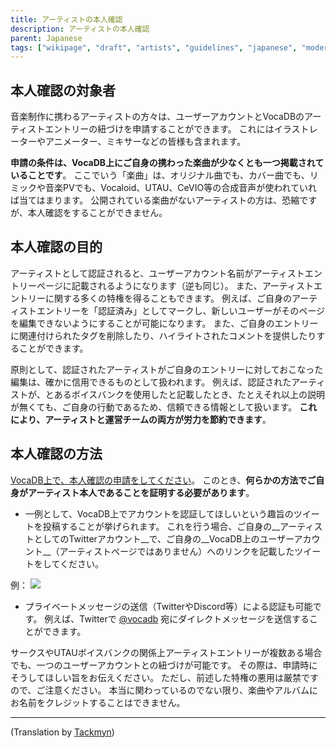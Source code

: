 ---
title: アーティストの本人確認
description: アーティストの本人確認
parent: Japanese
tags: ["wikipage", "draft", "artists", "guidelines", "japanese", "moderation", "user", "documentation", "vocadb"]
---

## 本人確認の対象者
音楽制作に携わるアーティストの方々は、ユーザーアカウントとVocaDBのアーティストエントリーの紐づけを申請することができます。
これにはイラストレーターやアニメーター、ミキサーなどの皆様も含まれます。

**申請の条件は、VocaDB上にご自身の携わった楽曲が少なくとも一つ掲載されていることです**。
ここでいう「楽曲」は、オリジナル曲でも、カバー曲でも、リミックや音楽PVでも、Vocaloid、UTAU、CeVIO等の合成音声が使われていれば当てはまります。
公開されている楽曲がないアーティストの方は、恐縮ですが、本人確認をすることができません。

## 本人確認の目的
アーティストとして認証されると、ユーザーアカウント名前がアーティストエントリーページに記載されるようになります（逆も同じ）。
また、アーティストエントリーに関する多くの特権を得ることもできます。
例えば、ご自身のアーティストエントリーを「認証済み」としてマークし、新しいユーザーがそのページを編集できないようにすることが可能になります。
また、ご自身のエントリーに関連付けられたタグを削除したり、ハイライトされたコメントを提供したりすることができます。

原則として、認証されたアーティストがご自身のエントリーに対しておこなった編集は、確かに信用できるものとして扱われます。
例えば、認証されたアーティストが、とあるボイスバンクを使用したと記載したとき、たとえそれ以上の説明が無くても、ご自身の行動であるため、信頼できる情報として扱います。
**これにより、アーティストと運営チームの両方が労力を節約できます**。

## 本人確認の方法
[VocaDB上で、本人確認の申請をしてください](https://vocadb.net/User/RequestVerification)。
このとき、**何らかの方法でご自身がアーティスト本人であることを証明する必要があります**。

* 一例として、VocaDB上でアカウントを認証してほしいという趣旨のツイートを投稿することが挙げられます。
これを行う場合、ご自身の__アーティストとしてのTwitterアカウント__で、ご自身の__VocaDB上のユーザーアカウント__（アーティストページではありません）へのリンクを記載したツイートをしてください。

例：
![](public/images/verification.PNG)

* プライベートメッセージの送信（TwitterやDiscord等）による認証も可能です。
例えば、Twitterで [@vocadb](https://twitter.com/vocadb) 宛にダイレクトメッセージを送信することができます。

サークスやUTAUボイスバンクの関係上アーティストエントリーが複数ある場合でも、一つのユーザーアカウントとの紐づけが可能です。
その際は、申請時にそうしてほしい旨をお伝えください。
ただし、前述した特権の悪用は厳禁ですので、ご注意ください。
本当に関わっているのでない限り、楽曲やアルバムにお名前をクレジットすることはできません。

----

(Translation by [Tackmyn](https://tackmyn.livedoor.blog/))
